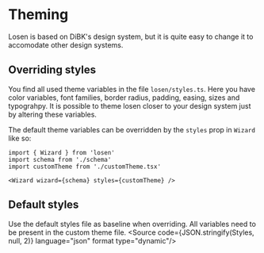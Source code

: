 
<Meta title="Design/Theming" />

# Theming
Losen is based on DiBK's design system, but it is quite easy to change it to accomodate other design systems.

## Overriding styles
You find all used theme variables in the file `losen/styles.ts`. Here you have color variables, font families, border radius, padding, easing, sizes and typograhpy. It is possible to theme losen closer to your design system just by altering these variables. 

The default theme variables can be overridden by the `styles` prop in `Wizard` like so:

```tsx
import { Wizard } from 'losen'
import schema from './schema'
import customTheme from './customTheme.tsx'

<Wizard wizard={schema} styles={customTheme} />
```

## Default styles
Use the default styles file as baseline when overriding. All variables need to be present in the custom theme file. 
<Source code={JSON.stringify(Styles, null, 2)} language="json" format type="dynamic"/>

